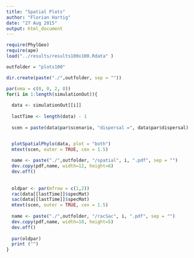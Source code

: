 ```yaml
---
title: "Spatial Plots"
author: "Florian Hartig"
date: "27 Aug 2015"
output: html_document
---
```


```r
require(PhylGeo)
require(ape)
load("../results/results100x100.Rdata" )

outfolder = "plots100"

dir.create(paste("./",outfolder, sep = ""))
```


```r
par(oma = c(0, 0, 2, 0))
for(i in 1:length(simulationOut)){
  
  data <- simulationOut[[i]]
  
  lastTime <- length(data) - 1
  
  scen = paste(data$par$scenario, "dispersal =", data$par$dispersal)


  plotSpatialPhylo(data, plot = "both")
  mtext(scen, outer = TRUE, cex = 1.5)
  
  name <- paste("./",outfolder, "/spatial", i, ".pdf", sep = "")
  dev.copy(pdf,name, width=12, height=6)
  dev.off()
  
  
  oldpar <- par(mfrow = c(1,2))
  rac(data[[lastTime]]$specMat)
  sac(data[[lastTime]]$specMat)
  mtext(scen, outer = TRUE, cex = 1.5)
  
  name <- paste("./",outfolder, "/racSac", i, ".pdf", sep = "")
  dev.copy(pdf,name, width=10, height=5)
  dev.off()
  
  par(oldpar)
  print ("")
}

```


